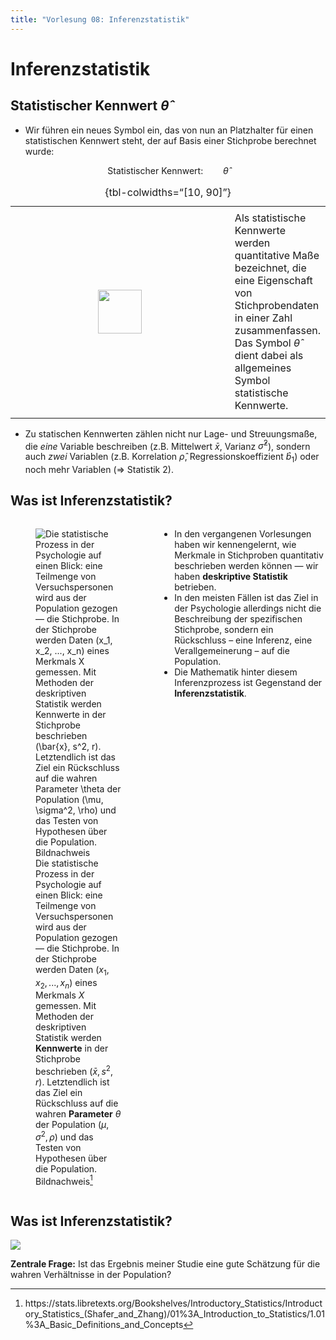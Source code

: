 ```yaml
---
title: "Vorlesung 08: Inferenzstatistik"
---
```


# Inferenzstatistik

## Statistischer Kennwert $\hat{\theta}$

:::{.nonincremental}
- Wir führen ein neues Symbol ein, das von nun an Platzhalter für einen statistischen Kennwert steht, der auf Basis einer Stichprobe berechnet wurde:
:::

$$
\text{Statistischer Kennwert:}\qquad\hat{\theta}
$$

::: {.definition}
<!---  Definition--->
|||
|:-:|-|
|||
| ![](images/definition.svg){height=70px} | Als statistische Kennwerte werden quantitative Maße bezeichnet, die eine Eigenschaft von Stichprobendaten in einer Zahl zusammenfassen. Das Symbol $\hat{\theta}$ dient dabei als allgemeines Symbol statistische Kennwerte. | 
|||
: {tbl-colwidths="[10, 90]"}
:::

:::{.nonincremental}
- Zu statischen Kennwerten zählen nicht nur Lage- und Streuungsmaße, die *eine* Variable beschreiben (z.B. Mittelwert $\bar{x}$, Varianz $\hat{\sigma}^2$), sondern auch *zwei* Variablen (z.B. Korrelation $\hat{\rho}$, Regressionskoeffizient $\hat{b}_1$) oder noch mehr Variablen (&rArr; Statistik 2).
:::



## Was ist Inferenzstatistik?

:::: {.columns}
::: {.column width="45%"}
<div class="vspace-small"></div>
![Die statistische Prozess in der Psychologie auf einen Blick: eine Teilmenge von Versuchspersonen wird aus der Population gezogen &mdash; die Stichprobe. In der Stichprobe werden Daten $(x_1, x_2, ..., x_n)$ eines Merkmals $X$ gemessen. Mit Methoden der deskriptiven Statistik werden **Kennwerte** in der Stichprobe beschrieben $(\bar{x}, s^2, r)$. Letztendlich ist das Ziel ein Rückschluss auf die wahren **Parameter** $\theta$ der Population $(\mu, \sigma^2, \rho)$ und das Testen von Hypothesen über die Population. Bildnachweis^[https://stats.libretexts.org/Bookshelves/Introductory_Statistics/Introductory_Statistics_(Shafer_and_Zhang)/01%3A_Introduction_to_Statistics/1.01%3A_Basic_Definitions_and_Concepts]](images/grand_picture_of_statistics_update.png)
:::
::: {.column .nonincremental width="55%"}
- In den vergangenen Vorlesungen haben wir kennengelernt, wie Merkmale in Stichproben quantitativ beschrieben werden können &mdash; wir haben **deskriptive Statistik** betrieben.
- In den meisten Fällen ist das Ziel in der Psychologie allerdings nicht die Beschreibung der spezifischen Stichprobe, sondern ein Rückschluss &ndash; eine Inferenz, eine Verallgemeinerung &ndash; auf die Population.
- Die Mathematik hinter diesem Inferenzprozess ist Gegenstand der [**Inferenzstatistik**]{color="navy"}.
:::
::::



<!-- ## Der Forschungsprozess {.hcenter-slide}

```yaml { .animate src="images/scientific_process.svg"}
setup:
    - element: "#inference"
      modifier: function() { this.node.style.fill = 'green'; }
    - element: "#inferencebg"
      modifier: function() { this.node.style.fill = '#d8ffe2';}
``` -->


<!----------------->
<!--- New slide --->
<!----------------->
## Was ist Inferenzstatistik?

<div class="vspace-medium"></div>

![](images/population_sample_schaefer_rev.png)

**Zentrale Frage:** Ist das Ergebnis meiner Studie eine gute Schätzung für die wahren Verhältnisse in der Population?